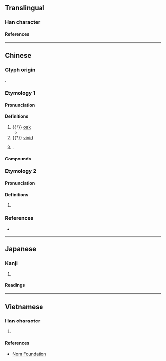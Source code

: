 {{character info}}
==Translingual==

===Han character===
{{Han char|rn=75|rad=木|as=06|sn=10|four=47920|canj=DSMM|ids=⿰木羽}}

====References====
{{Han ref|kx=0523.090|dkj=14721|dj=0911.070|hdz=21209.010|uh=6829}}

----

==Chinese==
{{zh-forms}}

===Glyph origin===
{{Han etym}}
{{Han compound|木|羽|ls=psc|c1=s|c2=p|t1=tree}}.

===Etymology 1===
{{rfe|zh}}

====Pronunciation====
{{zh-pron
|m=xǔ
|m-s=
|c=heoi2
|c-t=hui2
|g=
|h=gd=hi3
|j=
|mb=
|md=hṳ̄
|mn=xm,qz:hú/zz:hí
|mn-t=hu2
|w=2xy
|x=
|mc=2
|oc=1
|cat=n,a,pn
}}

====Definitions====
{{zh-hanzi}}

# {{†}} [[oak]]
#* {{zh-x|肅肅 鴇 羽，集 于 苞 栩。|Su-su go the feathers of the wild geese, As they settle on the bushy '''oaks'''.|ref=Shijing}}
# {{†}} [[vivid]]
# {{surname|zh}}.

====Compounds====
{{zh-der|栩栩|栩栩如生|栩栩園|栩栩欲活|稱栩}}

===Etymology 2===

====Pronunciation====
{{zh-pron
|m=yǔ
|mc=1
|oc=2
|cat=
}}

====Definitions====
{{zh-hanzi}}

# {{zh-only|栩陽}}

===References===
* {{R:yue:Hanzi}}

----

==Japanese==

===Kanji===
{{ja-kanji|grade=|rs=木06}}

# {{rfdef|ja|sort=木06}}

====Readings====
{{ja-readings
|goon=く
|kanon=く
|kun=くぬぎ-}}

----

==Vietnamese==

===Han character===
{{vi-readings|rs=木06|reading=hủ}}

# {{rfdef|vi|sort=木06}}

====References====
* [http://nomfoundation.org/common/nom_details.php?codepoint=6829 Nom Foundation]